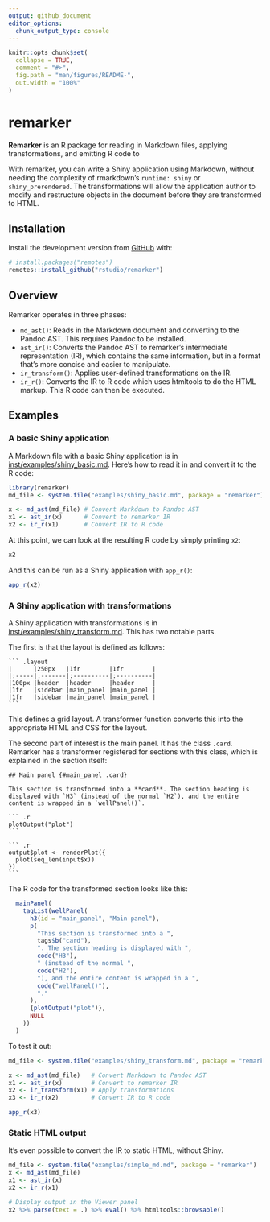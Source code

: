 ```yaml
---
output: github_document
editor_options: 
  chunk_output_type: console
---
```


<!-- README.md is generated from README.Rmd. Please edit that file -->

```r
knitr::opts_chunk$set(
  collapse = TRUE,
  comment = "#>",
  fig.path = "man/figures/README-",
  out.width = "100%"
)
```

# remarker

<!-- badges: start -->
<!-- badges: end -->

**Remarker** is an R package for reading in Markdown files, applying transformations, and emitting R code to 

With remarker, you can write a Shiny application using Markdown, without needing the complexity of rmarkdown's `runtime: shiny` or `shiny_prerendered`. The transformations will allow the application author to modify and restructure objects in the document before they are transformed to HTML. 


## Installation

Install the development version from [GitHub](https://github.com/) with:

``` r
# install.packages("remotes")
remotes::install_github("rstudio/remarker")
```

## Overview

Remarker operates in three phases:

* `md_ast()`: Reads in the Markdown document and converting to the Pandoc AST. This requires Pandoc to be installed.
* `ast_ir()`: Converts the Pandoc AST to remarker's intermediate representation (IR), which contains the same information, but in a format that's more concise and easier to manipulate.
* `ir_transform()`: Applies user-defined transformations on the IR.
* `ir_r()`: Converts the IR to R code which uses htmltools to do the HTML markup. This R code can then be executed.

## Examples

### A basic Shiny application

A Markdown file with a basic Shiny application is in [inst/examples/shiny_basic.md](inst/examples/shiny_basic.md). Here's how to read it in and convert it to the R code:

```r
library(remarker)
md_file <- system.file("examples/shiny_basic.md", package = "remarker")

x <- md_ast(md_file) # Convert Markdown to Pandoc AST
x1 <- ast_ir(x)      # Convert to remarker IR
x2 <- ir_r(x1)       # Convert IR to R code
```

At this point, we can look at the resulting R code by simply printing `x2`:

```r
x2
```

And this can be run as a Shiny application with `app_r()`:

```r
app_r(x2)
```


### A Shiny application with transformations

A Shiny application with transformations is in [inst/examples/shiny_transform.md](inst/examples/shiny_transform.md). This has two notable parts.

The first is that the layout is defined as follows:

````
``` .layout
|      |250px   |1fr        |1fr        |
|:-----|:-------|:----------|:----------|
|100px |header  |header     |header     |
|1fr   |sidebar |main_panel |main_panel |
|1fr   |sidebar |main_panel |main_panel |
```
````

This defines a grid layout. A transformer function converts this into the appropriate HTML and CSS for the layout.

The second part of interest is the main panel. It has the class `.card`. Remarker has a transformer registered for sections with this class, which is explained in the section itself:

````
## Main panel {#main_panel .card}

This section is transformed into a **card**. The section heading is displayed with `H3` (instead of the normal `H2`), and the entire content is wrapped in a `wellPanel()`.

``` .r
plotOutput("plot")
```

``` .r
output$plot <- renderPlot({
  plot(seq_len(input$x))
})
```
````

The R code for the transformed section looks like this:

``` r
  mainPanel(
    tagList(wellPanel(
      h3(id = "main_panel", "Main panel"),
      p(
        "This section is transformed into a ",
        tags$b("card"),
        ". The section heading is displayed with ",
        code("H3"),
        " (instead of the normal ",
        code("H2"),
        "), and the entire content is wrapped in a ",
        code("wellPanel()"),
        "."
      ),
      {plotOutput("plot")},
      NULL
    ))
  )
```

To test it out:

```r
md_file <- system.file("examples/shiny_transform.md", package = "remarker")

x <- md_ast(md_file)   # Convert Markdown to Pandoc AST
x1 <- ast_ir(x)        # Convert to remarker IR
x2 <- ir_transform(x1) # Apply transformations
x3 <- ir_r(x2)         # Convert IR to R code

app_r(x3)
```


### Static HTML output

It's even possible to convert the IR to static HTML, without Shiny.

```r
md_file <- system.file("examples/simple_md.md", package = "remarker")
x <- md_ast(md_file)
x1 <- ast_ir(x)
x2 <- ir_r(x1)

# Display output in the Viewer panel
x2 %>% parse(text = .) %>% eval() %>% htmltools::browsable()
```

